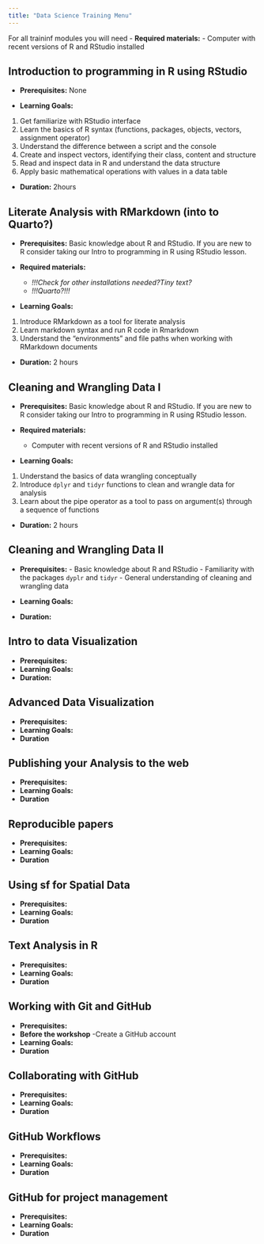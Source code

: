 ```yaml
---
title: "Data Science Training Menu"
---
```



For all traininf modules you will need
- **Required materials:**
    - Computer with recent versions of R and RStudio installed



## Introduction to programming in R using RStudio

- **Prerequisites:** None


- **Learning Goals:**

1. Get familiarize with RStudio interface
2. Learn the basics of R syntax (functions, packages, objects, vectors,  assignment operator)
3. Understand the difference between a script and the console
4. Create and inspect vectors, identifying their class, content and structure
5. Read and inspect data in R and understand the data structure
6. Apply basic mathematical operations with values in a data table


- **Duration:** 2hours

## Literate Analysis with RMarkdown (into to Quarto?)
- **Prerequisites:**  Basic knowledge about R and RStudio. If you are new to R consider taking our Intro to programming in R using RStudio lesson.

- **Required materials:**
    - _!!!Check for other installations needed?Tiny text?_
    - _!!!Quarto?!!!_
    
- **Learning Goals:**

1. Introduce RMarkdown as a tool for literate analysis
2. Learn markdown syntax and run R code in Rmarkdown
3. Understand the “environments” and file paths when working with RMarkdown documents

- **Duration:** 2 hours


## Cleaning and Wrangling Data I
- **Prerequisites:**  Basic knowledge about R and RStudio. If you are new to R consider taking our Intro to programming in R using RStudio lesson.

- **Required materials:**
    - Computer with recent versions of R and RStudio installed

- **Learning Goals:** 
1. Understand the basics of data wrangling conceptually
2. Introduce `dplyr` and `tidyr` functions to clean and wrangle data for analysis
3. Learn about the pipe operator as a tool to pass on argument(s) through a sequence of functions 

- **Duration:** 2 hours


## Cleaning and Wrangling Data II

- **Prerequisites:**
      -   Basic knowledge about R and RStudio
      -   Familiarity with the packages `dyplr` and `tidyr` 
      -   General understanding of cleaning and wrangling data

- **Learning Goals:**
- **Duration:**

## Intro to data Visualization

- **Prerequisites:** 
- **Learning Goals:**
- **Duration:**

## Advanced Data Visualization

- **Prerequisites:**
- **Learning Goals:**
- **Duration**

## Publishing your Analysis  to the web

- **Prerequisites:**
- **Learning Goals:**
- **Duration**


## Reproducible papers
- **Prerequisites:**
- **Learning Goals:**
- **Duration**


## Using sf for Spatial Data
- **Prerequisites:**
- **Learning Goals:**
- **Duration**

## Text Analysis in R
- **Prerequisites:**
- **Learning Goals:**
- **Duration**


## Working with Git and GitHub

- **Prerequisites:**
- **Before the workshop**
      -Create a GitHub account
- **Learning Goals:**
- **Duration**


## Collaborating with GitHub

- **Prerequisites:**
- **Learning Goals:**
- **Duration**



## GitHub Workflows

- **Prerequisites:**
- **Learning Goals:**
- **Duration**

## GitHub for project management
- **Prerequisites:**
- **Learning Goals:**
- **Duration**



